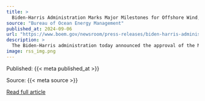 ```yaml
---
title: >
  Biden-Harris Administration Marks Major Milestones for Offshore Wind, Approves Tenth Project
source: "Bureau of Ocean Energy Management"
published_at: 2024-09-06
url: "https://www.boem.gov/newsroom/press-releases/biden-harris-administration-marks-major-milestones-offshore-wind-approves"
description: >
  The Biden-Harris administration today announced the approval of the Maryland Offshore Wind Project – the nation’s tenth commercial-scale offshore wind energy project approved under President Biden’s leadership.
image: rss_img.png
---
```



  Published: {{< meta published_at >}}
  

  Source: {{< meta source >}}
  

  [Read full article]({{< meta url >}}){target='blank'}
  

